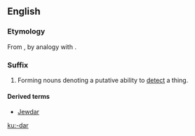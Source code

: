 {{see|dar}}
==English==

===Etymology===
From {{term|radar}}, by analogy with {{term|gaydar}}.

===Suffix===
{{infl|en|suffix|cat=suffixes}}

# {{usually|jocular}} Forming nouns denoting a putative ability to [[detect]] a thing.

====Derived terms====
* [[Jewdar]]

[[ku:-dar]]